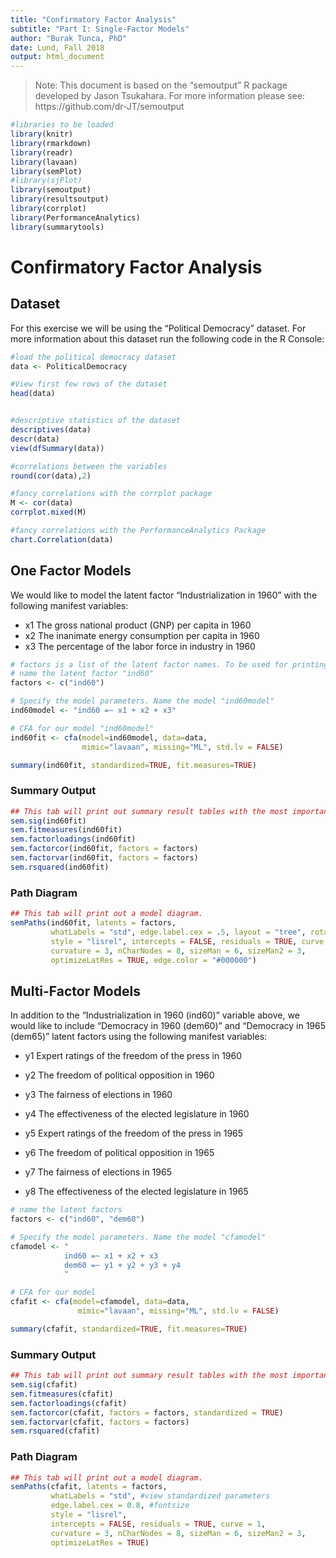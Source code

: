 ```yaml
---
title: "Confirmatory Factor Analysis"
subtitle: "Part I: Single-Factor Models"
author: "Burak Tunca, PhD"
date: Lund, Fall 2018
output: html_document
---
```


>Note: This document is based on the "semoutput" R package developed by Jason Tsukahara. For more information please see: https://github.com/dr-JT/semoutput

```r
#libraries to be loaded
library(knitr)
library(rmarkdown)
library(readr)
library(lavaan)
library(semPlot)
#library(sjPlot)
library(semoutput)
library(resultsoutput)
library(corrplot)
library(PerformanceAnalytics)
library(summarytools)
```

# Confirmatory Factor Analysis

## Dataset

For this exercise we will be using the "Political Democracy" dataset. For more information about this dataset run the following code in the R Console: <?PoliticalDemocracy>

```r
#load the political democracy dataset
data <- PoliticalDemocracy

#View first few rows of the dataset
head(data)


#descriptive statistics of the dataset
descriptives(data)
descr(data)
view(dfSummary(data))

#correlations between the variables
round(cor(data),2)

#fancy correlations with the corrplot package
M <- cor(data)
corrplot.mixed(M)

#fancy correlations with the PerformanceAnalytics Package
chart.Correlation(data)
```

## One Factor Models

We would like to model the latent factor "Industrialization in 1960" with the following manifest variables:
  
* x1 The gross national product (GNP) per capita in 1960
* x2 The inanimate energy consumption per capita in 1960
* x3 The percentage of the labor force in industry in 1960
  
```r

# factors is a list of the latent factor names. To be used for printing lavaan output to nice looking tables. 
# name the latent factor "ind60"
factors <- c("ind60")

# Specify the model parameters. Name the model "ind60model"
ind60model <- "ind60 =~ x1 + x2 + x3" 

# CFA for our model "ind60model"
ind60fit <- cfa(model=ind60model, data=data, 
                mimic="lavaan", missing="ML", std.lv = FALSE)

summary(ind60fit, standardized=TRUE, fit.measures=TRUE)
```

### Summary Output

```r
## This tab will print out summary result tables with the most important information. Fit stats, standardized path values, etc...
sem.sig(ind60fit)
sem.fitmeasures(ind60fit)
sem.factorloadings(ind60fit)
sem.factorcor(ind60fit, factors = factors)
sem.factorvar(ind60fit, factors = factors)
sem.rsquared(ind60fit)
```

### Path Diagram

```r
## This tab will print out a model diagram.
semPaths(ind60fit, latents = factors, 
         whatLabels = "std", edge.label.cex = .5, layout = "tree", rotation = 2,
         style = "lisrel", intercepts = FALSE, residuals = TRUE, curve = 1,
         curvature = 3, nCharNodes = 8, sizeMan = 6, sizeMan2 = 3, 
         optimizeLatRes = TRUE, edge.color = "#000000")
```

## Multi-Factor Models

In addition to the "Industrialization in 1960 (ind60)" variable above, we would like to include "Democracy in 1960 (dem60)" and "Democracy in 1965 (dem65)" latent factors using the following manifest variables:

* y1 Expert ratings of the freedom of the press in 1960

* y2 The freedom of political opposition in 1960

* y3 The fairness of elections in 1960

* y4 The effectiveness of the elected legislature in 1960

* y5 Expert ratings of the freedom of the press in 1965

* y6 The freedom of political opposition in 1965

* y7 The fairness of elections in 1965

* y8 The effectiveness of the elected legislature in 1965

```r
# name the latent factors 
factors <- c("ind60", "dem60")

# Specify the model parameters. Name the model "cfamodel"
cfamodel <- "
            ind60 =~ x1 + x2 + x3
            dem60 =~ y1 + y2 + y3 + y4
            "

# CFA for our model 
cfafit <- cfa(model=cfamodel, data=data, 
               mimic="lavaan", missing="ML", std.lv = FALSE)

summary(cfafit, standardized=TRUE, fit.measures=TRUE)
```

### Summary Output

```r
## This tab will print out summary result tables with the most important information. Fit stats, standardized path values, etc...
sem.sig(cfafit)
sem.fitmeasures(cfafit)
sem.factorloadings(cfafit)
sem.factorcor(cfafit, factors = factors, standardized = TRUE)
sem.factorvar(cfafit, factors = factors)
sem.rsquared(cfafit)
```

### Path Diagram

```r
## This tab will print out a model diagram.
semPaths(cfafit, latents = factors, 
         whatLabels = "std", #view standardized parameters
         edge.label.cex = 0.8, #fontsize 
         style = "lisrel", 
         intercepts = FALSE, residuals = TRUE, curve = 1,
         curvature = 3, nCharNodes = 8, sizeMan = 6, sizeMan2 = 3, 
         optimizeLatRes = TRUE)
```

